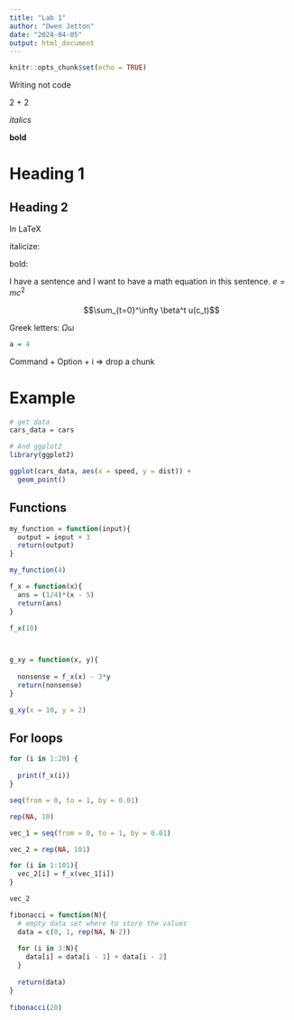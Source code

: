 ```yaml
---
title: "Lab 1"
author: "Owen Jetton"
date: "2024-04-05"
output: html_document
---
```


```r
knitr::opts_chunk$set(echo = TRUE)
```


Writing not code

2 + 2

*italics*

**bold**

# Heading 1

## Heading 2 

In LaTeX

italicize: \emph{word that is italicized}

bold: \textbf{text in bold}

I have a sentence and I want to have a math equation in this sentence. $e = mc^2$

$$\sum_{t=0}^\infty \beta^t u(c_t)$$

Greek letters: $\Omega \omega$

```r

a = 4

```

Command + Option + i => drop a chunk



# Example

```r

# get data
cars_data = cars

# And ggplot2
library(ggplot2)

ggplot(cars_data, aes(x = speed, y = dist)) + 
  geom_point()

```


## Functions

```r

my_function = function(input){
  output = input + 3
  return(output)
}

my_function(4)


```


```r

f_x = function(x){
  ans = (1/4)*(x - 5)
  return(ans)
}

f_x(10)



g_xy = function(x, y){
  
  nonsense = f_x(x) - 3*y
  return(nonsense)
}

g_xy(x = 10, y = 2)

```


## For loops

```r

for (i in 1:20) {
  
  print(f_x(i))
}


```

```r

seq(from = 0, to = 1, by = 0.01)

rep(NA, 10)

```

```r

vec_1 = seq(from = 0, to = 1, by = 0.01)

vec_2 = rep(NA, 101)

for (i in 1:101){
  vec_2[i] = f_x(vec_1[i])
}

vec_2
```

```r

fibonacci = function(N){
  # empty data set where to store the values
  data = c(0, 1, rep(NA, N-2))
  
  for (i in 3:N){
    data[i] = data[i - 1] + data[i - 2]
  }
  
  return(data)
}
 
fibonacci(20)
```


